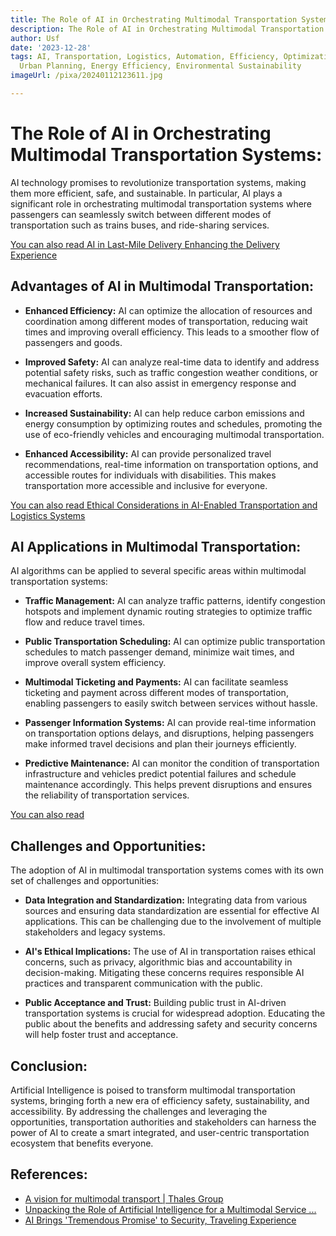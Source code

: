 ```yaml
---
title: The Role of AI in Orchestrating Multimodal Transportation Systems
description: The Role of AI in Orchestrating Multimodal Transportation Systems
author: Usf
date: '2023-12-28'
tags: AI, Transportation, Logistics, Automation, Efficiency, Optimization, Smart Cities,
  Urban Planning, Energy Efficiency, Environmental Sustainability
imageUrl: /pixa/20240112123611.jpg

---
```

# The Role of AI in Orchestrating Multimodal Transportation Systems:

AI technology promises to revolutionize transportation systems, making them more efficient, safe, and sustainable. In  particular, AI plays a significant  role in orchestrating multimodal transportation systems where passengers can seamlessly switch between different modes of transportation such as trains buses, and  ride-sharing services.

[You can also  read AI in Last-Mile Delivery  Enhancing  the Delivery Experience](AI%20in%20Last-Mile%20Delivery%20Enhancing%20the%20Delivery%20Experience)


## Advantages of AI in Multimodal Transportation:

- **Enhanced  Efficiency:**  AI  can optimize the allocation of resources and coordination among different modes of transportation, reducing wait times and improving overall efficiency. This  leads to a smoother flow of passengers  and goods.


- **Improved Safety:** AI  can analyze  real-time data  to identify and address potential safety risks, such as traffic congestion weather  conditions, or mechanical failures. It can also assist in emergency response and evacuation efforts.


- **Increased Sustainability:** AI  can help reduce carbon emissions and  energy consumption by optimizing routes and schedules, promoting the use of eco-friendly  vehicles and encouraging multimodal transportation.


- **Enhanced Accessibility:**  AI can provide personalized travel recommendations, real-time information on transportation options, and accessible routes for individuals with  disabilities. This makes transportation more accessible and inclusive for everyone.

[You can also  read Ethical Considerations in AI-Enabled Transportation and Logistics Systems](Ethical%20Considerations%20in%20AI-Enabled%20Transportation%20and%20Logistics%20Systems)


## AI Applications in Multimodal Transportation:

AI algorithms can be applied  to several specific areas within multimodal transportation systems:

- **Traffic Management:** AI can  analyze traffic patterns, identify congestion hotspots and  implement dynamic routing strategies to optimize traffic flow and reduce  travel times.


- **Public Transportation Scheduling:**  AI can optimize public transportation schedules to match passenger demand, minimize wait  times, and improve overall system efficiency.


- **Multimodal Ticketing  and Payments:** AI can facilitate seamless ticketing  and payment across different  modes of transportation, enabling passengers to easily switch between services without hassle.


- **Passenger  Information Systems:** AI can provide real-time information on transportation options delays, and disruptions, helping passengers make informed travel decisions and  plan their journeys efficiently.


- **Predictive Maintenance:** AI can monitor the condition of transportation infrastructure and vehicles predict potential failures and schedule maintenance accordingly. This helps prevent disruptions and  ensures the reliability  of transportation services.

[You can also read ]()


##  Challenges and Opportunities:

The adoption of  AI in multimodal transportation systems comes with its own set of challenges and opportunities:

- **Data  Integration and Standardization:** Integrating data from various sources and ensuring data standardization  are essential for  effective AI applications. This can be challenging due to the  involvement of multiple stakeholders and legacy systems.


- **AI's Ethical Implications:** The use  of AI  in transportation raises ethical concerns, such as privacy, algorithmic bias and accountability in decision-making. Mitigating these concerns requires responsible AI practices and transparent communication with the public.


-  **Public Acceptance and Trust:** Building public trust in  AI-driven transportation systems is crucial for widespread adoption.  Educating the public about the benefits  and addressing safety and security concerns will help foster trust and acceptance.

## Conclusion:

Artificial  Intelligence is poised to transform  multimodal transportation systems, bringing forth  a new era of efficiency safety, sustainability, and  accessibility. By addressing  the challenges and leveraging the opportunities, transportation authorities and stakeholders can harness the power of AI to create a smart integrated, and user-centric transportation ecosystem that benefits everyone.

## References:
- [A vision for multimodal transport | Thales Group](https://www.thalesgroup.com/en/worldwide/transport/news/vision-multimodal-transport)
- [Unpacking the Role of Artificial Intelligence for a Multimodal Service ...](https://www.mdpi.com/2079-9292/11/4/549)
- [AI Brings 'Tremendous Promise' to Security, Traveling Experience](https://governmentciomedia.com/ai-brings-tremendous-promise-security-traveling-experience)
